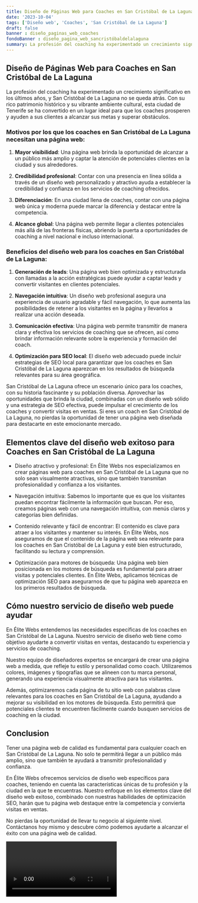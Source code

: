 ```yaml
---
title: Diseño de Páginas Web para Coaches en San Cristóbal de La Laguna
date: '2023-10-04'
tags: ['Diseño web', 'Coaches', 'San Cristóbal de La Laguna']
draft: false
banner : diseño_paginas_web_coaches
fondoBanner : diseño_pagina_web_sancristóbaldelalaguna
summary: La profesión del coaching ha experimentado un crecimiento significativo en los últimos años, y San Cristóbal de La Laguna no se queda atrás. Con su rico patrimonio histórico y su vibrante ambiente cultural, esta ciudad de Tenerife se ha convertido en un lugar ideal para que los coaches prosperen y ayuden a sus clientes a alcanzar sus metas y superar obstáculos.
---
```


## Diseño de Páginas Web para Coaches en San Cristóbal de La Laguna

La profesión del coaching ha experimentado un crecimiento significativo en los últimos años, y San Cristóbal de La Laguna no se queda atrás. Con su rico patrimonio histórico y su vibrante ambiente cultural, esta ciudad de Tenerife se ha convertido en un lugar ideal para que los coaches prosperen y ayuden a sus clientes a alcanzar sus metas y superar obstáculos.

### Motivos por los que los coaches en San Cristóbal de La Laguna necesitan una página web:

1. **Mayor visibilidad**: Una página web brinda la oportunidad de alcanzar a un público más amplio y captar la atención de potenciales clientes en la ciudad y sus alrededores.

2. **Credibilidad profesional**: Contar con una presencia en línea sólida a través de un diseño web personalizado y atractivo ayuda a establecer la credibilidad y confianza en los servicios de coaching ofrecidos.

3. **Diferenciación**: En una ciudad llena de coaches, contar con una página web única y moderna puede marcar la diferencia y destacar entre la competencia.

4. **Alcance global**: Una página web permite llegar a clientes potenciales más allá de las fronteras físicas, abriendo la puerta a oportunidades de coaching a nivel nacional e incluso internacional.

### Beneficios del diseño web para los coaches en San Cristóbal de La Laguna:

1. **Generación de leads**: Una página web bien optimizada y estructurada con llamadas a la acción estratégicas puede ayudar a captar leads y convertir visitantes en clientes potenciales.

2. **Navegación intuitiva**: Un diseño web profesional asegura una experiencia de usuario agradable y fácil navegación, lo que aumenta las posibilidades de retener a los visitantes en la página y llevarlos a realizar una acción deseada.

3. **Comunicación efectiva**: Una página web permite transmitir de manera clara y efectiva los servicios de coaching que se ofrecen, así como brindar información relevante sobre la experiencia y formación del coach.

4. **Optimización para SEO local**: El diseño web adecuado puede incluir estrategias de SEO local para garantizar que los coaches en San Cristóbal de La Laguna aparezcan en los resultados de búsqueda relevantes para su área geográfica.

San Cristóbal de La Laguna ofrece un escenario único para los coaches, con su historia fascinante y su población diversa. Aprovechar las oportunidades que brinda la ciudad, combinadas con un diseño web sólido y una estrategia de SEO efectiva, puede impulsar el crecimiento de los coaches y convertir visitas en ventas. Si eres un coach en San Cristóbal de La Laguna, no pierdas la oportunidad de tener una página web diseñada para destacarte en este emocionante mercado.

<GifSeo />

<Cta />

## Elementos clave del diseño web exitoso para Coaches en San Cristóbal de La Laguna

- Diseño atractivo y profesional: En Élite Webs nos especializamos en crear páginas web para coaches en San Cristóbal de La Laguna que no solo sean visualmente atractivas, sino que también transmitan profesionalidad y confianza a los visitantes.

- Navegación intuitiva: Sabemos lo importante que es que los visitantes puedan encontrar fácilmente la información que buscan. Por eso, creamos páginas web con una navegación intuitiva, con menús claros y categorías bien definidas.

- Contenido relevante y fácil de encontrar: El contenido es clave para atraer a los visitantes y mantener su interés. En Élite Webs, nos aseguramos de que el contenido de la página web sea relevante para los coaches en San Cristóbal de La Laguna y esté bien estructurado, facilitando su lectura y comprensión.

- Optimización para motores de búsqueda: Una página web bien posicionada en los motores de búsqueda es fundamental para atraer visitas y potenciales clientes. En Élite Webs, aplicamos técnicas de optimización SEO para asegurarnos de que tu página web aparezca en los primeros resultados de búsqueda.

## Cómo nuestro servicio de diseño web puede ayudar

En Élite Webs entendemos las necesidades específicas de los coaches en San Cristóbal de La Laguna. Nuestro servicio de diseño web tiene como objetivo ayudarte a convertir visitas en ventas, destacando tu experiencia y servicios de coaching.

Nuestro equipo de diseñadores expertos se encargará de crear una página web a medida, que refleje tu estilo y personalidad como coach. Utilizaremos colores, imágenes y tipografías que se alineen con tu marca personal, generando una experiencia visualmente atractiva para tus visitantes.

Además, optimizaremos cada página de tu sitio web con palabras clave relevantes para los coaches en San Cristóbal de La Laguna, ayudando a mejorar su visibilidad en los motores de búsqueda. Esto permitirá que potenciales clientes te encuentren fácilmente cuando busquen servicios de coaching en la ciudad.

## Conclusion

Tener una página web de calidad es fundamental para cualquier coach en San Cristóbal de La Laguna. No solo te permitirá llegar a un público más amplio, sino que también te ayudará a transmitir profesionalidad y confianza.

En Élite Webs ofrecemos servicios de diseño web específicos para coaches, teniendo en cuenta las características únicas de tu profesión y la ciudad en la que te encuentras. Nuestro enfoque en los elementos clave del diseño web exitoso, combinado con nuestras habilidades de optimización SEO, harán que tu página web destaque entre la competencia y convierta visitas en ventas.

No pierdas la oportunidad de llevar tu negocio al siguiente nivel. Contáctanos hoy mismo y descubre cómo podemos ayudarte a alcanzar el éxito con una página web de calidad.

<Video />

<CtaBot job='Coaches' city='San Cristóbal de La Laguna'/>

<Gmaps query='San Cristóbal de La Laguna+españa+maps' />